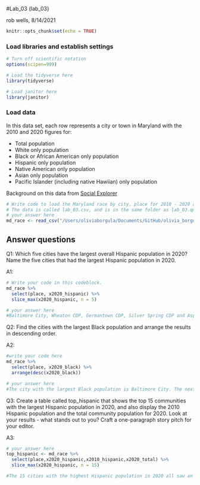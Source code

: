 #Lab_03 {lab_03}

rob wells, 8/14/2021

```r
knitr::opts_chunk$set(echo = TRUE)
```

### Load libraries and establish settings
```r
# Turn off scientific notation
options(scipen=999)

# Load the tidyverse here
library(tidyverse)

# Load janitor here
library(janitor)
```

### Load data

In this data set, each row represents a city or town in Maryland with the 2010 and 2020 figures for: 

-  Total population 
-  White only population
-  Black or African American only population
-  Hispanic only population 
-  Native American only population
-  Asian only population
-  Pacific Islander (including native Hawiian) only population

Background on this data from [Social Explorer](https://www.socialexplorer.com/data/ACS2016_5yr/metadata/?ds=ACS16_5yr&table=B02001) 
```r
# Write code to load the Maryland race by city, place for 2010 - 2020 and call it md_race.
# The data is called lab_03.csv, and is in the same folder as lab_03.qmd (this data notebook)
# your answer here
md_race <- read_csv("/Users/oliviaborgula/Documents/GitHub/olivia_borgula_jour472/lab_03/lab_03.csv") %>% as.data.frame()
```


## Answer questions

Q1: Which five cities have the largest overall Hispanic population in 2020? Name the five cities that had the largest Hispanic population in 2020. 

A1:
```r

# Write your code in this codeblock.
md_race %>% 
  select(place, x2020_hispanic) %>% 
  slice_max(x2020_hispanic, n = 5)

# your answer here
#Baltimore City, Wheaton CDP, Germantown CDP, Silver Spring CDP and Aspen Hill CDP have the highest Hispanic population

```

Q2: Find the cities with the largest Black population and arrange the results in descending order. 

A2:

```r
#write your code here
md_race %>% 
  select(place, x2020_black) %>% 
  arrange(desc(x2020_black))

# your answer here
#The city with the largest Black population is Baltimore City. The next cities with the highest population of Black people are Waldorf CDP, Bowie City, Clinton CDP and Columbia CDP. 

```

Q3: Create a table called top_hispanic that shows the top 15 communities with the largest Hispanic population in 2020, and also display the 2010 Hispanic population and the total community population for 2020. Look at your results - what stands out to you? Craft a one-paragraph story pitch for your editor. 

A3:

```r

# your answer here
top_hispanic <- md_race %>% 
  select(place,x2020_hispanic,x2010_hispanic,x2020_total) %>% 
  slice_max(x2020_hispanic, n = 15)

#The 15 cities with the highest Hispanic population in 2020 all saw an increase in the number of Hispanic residents in the last decade. Seven out of those 15 cities are in Montgomery County. In Aspen Hill CDP, the Hispanic population increased by around 81% during that time, growing from 10,280 to 18,635. But the unincorporated city is still only 4th on the list, with Baltimore City maintaining the highest Hispanic population of 32,627 in 2020. I would explore what's causing these increases in the Hispanic population, why so many are in Montgomery County (is it just because it's the most populous county or another reason?) I would also look into how being a CDP impacts a city. There are 10 cities on this list that are CDPs, and they generally don't have city councils. Does that make Hispanic residents feel underrepresented? I would interview Hispanic residents in the area, preferably those who have lived there for 10 years or longer about whether they've noticed this increase. I would also speak with Hispanic activists about what the rise in the Hispanic population means for Hispanic people, Montgomery County executives (Marc Elrich?) and leaders from other mentioned cities such as city council members or mayors about whether they've implemented any policies or started any initiatives based on the changing demographics. 
```

